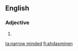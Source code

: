 ==English==

===Adjective===
{{en-adj|pos=[[narrow]] [[minded]]}}

# {{alternative spelling of|narrow-minded}}

[[ta:narrow minded]]
[[fi:ahdasminen]]